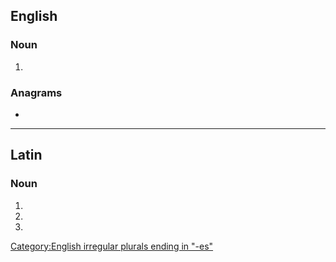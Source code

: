 {{also|tmèses}}
==English==

===Noun===
{{head|en|noun form}}

# {{plural of|tmesis|lang=en}}

===Anagrams===
* {{anagrams|en|a=eemsst|messet|seem'st|steems|stemes|temses}}

[[Category:English irregular plurals ending in "-es"]]

----

==Latin==

===Noun===
{{la-noun-form|tmēsēs}}

# {{inflection of|tmēsis||nom|p|lang=la}}
# {{inflection of|tmēsis||acc|p|lang=la}}
# {{inflection of|tmēsis||voc|p|lang=la}}